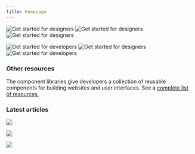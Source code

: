 ```yaml
---
title: Homepage
---
```




<FeatureCard
    color="dark"
    href="/getting-started/designers"
    subTitle="Start"
    title="Designing"
    actionIcon="arrowRight"
    className="homepage-feature"
    >

<ArtDirection>

![Get started for designers](homepage/images/getting-started-designers-mobile.png)
![Get started for designers](homepage/images/getting-started-designers-tablet.png)
![Get started for designers](homepage/images/getting-started-designers.png)

</ArtDirection>

</FeatureCard>

<FeatureCard
    color="dark"
    href="/getting-started/developers/vanilla"
    subTitle="Start"
    title="Developing"
    actionIcon="arrowRight"
    className="homepage-feature"
    >

<ArtDirection>

![Get started for developers](homepage/images/getting-started-developers-mobile.png)
![Get started for designers](homepage/images/getting-started-developers-tablet.png)
![Get started for developers](homepage/images/getting-started-developers.png)

</ArtDirection>

</FeatureCard>

### Other resources

The component libraries give developers a collection of reusable components for
building websites and user interfaces. See a
[complete list of resources.](/resources)

<Row className="resource-card-group">
<Column colLg={4} colMd={4} noGutterSm>
  <ResourceCard
    color="dark"
    subTitle="Sketch libraries"
    href="/resources#theme-libraries"
    >
      <MdxIcon name="sketch" />
  </ResourceCard>
</Column>
<Column colLg={4} colMd={4}  noGutterSm>
  <ResourceCard
    color="dark"
    subTitle="Carbon Components"
    href="https://github.com/carbon-design-system/carbon/tree/master/packages/components"
    >

<MdxIcon name="github" color="inverse" />

  </ResourceCard>
</Column>
<Column colLg={4} colMd={4} noGutterSm>
  <ResourceCard
    color="dark"
    subTitle="Carbon Components React"
    href="https://github.com/carbon-design-system/carbon/tree/master/packages/react"
    >

<MdxIcon name="github" color="inverse" />

  </ResourceCard>
</Column>
<Column colLg={4} colMd={4} noGutterSm>
  <ResourceCard
    color="dark"
    subTitle="Carbon Components Angular"
    href="https://github.com/ibm/carbon-components-angular"
    >

<MdxIcon name="github" color="inverse" />

  </ResourceCard>
</Column>
<Column colLg={4} colMd={4} noGutterSm>
  <ResourceCard
    color="dark"
    subTitle="Carbon Components Vue"
    href="https://github.com/carbon-design-system/carbon-components-vue"
    >

<MdxIcon name="github" color="inverse" />

  </ResourceCard>
</Column>
</Row>

### Latest articles

<Row>
<Column colLg={4} colMd={4} noGutterMdLeft>
<ArticleCard
    color="dark"
    title="Carbon: July recap + August preview"
    author="Josefina Mancilla"
    date="July 26, 2019"
    href="https://medium.com/carbondesign/carbon-july-preview-whats-coming-in-august-7a2483ea6ac9"
    >

![](/resources/images/Aug_preview_rev_2.png)

</ArticleCard>
</Column>
<Column colLg={4} colMd={4} noGutterMdLeft>
<ArticleCard
    color="dark"
    title="Carbon June(ish) preview"
    author="Alison Joseph"
    date="June 13, 2019"
    href="https://medium.com/carbondesign/carbon-june-ish-preview-9c5843258933"
    >

![](/resources/images/june_option_3.png)

</ArticleCard>
</Column>
<Column colLg={4} colMd={4}  noGutterMdLeft>
<ArticleCard
    color="dark"
    title="Carbon v10.3.0 (May 2019)"
    author="Josh Black"
    date="June 6, 2019"
    href="https://medium.com/carbondesign/carbon-v10-3-0-may-2019-41b1f970f0ce"
    >

![](resources/images/10_3-image.png)

</ArticleCard>
</Column>
</Row>
